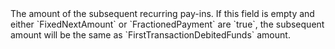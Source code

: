   

  

  

  
<ResponseField name="NextTransactionDebitedFunds" type="object" >    
The amount of the subsequent recurring pay-ins.
If this field is empty and either `FixedNextAmount` or `FractionedPayment` are `true`, the subsequent amount will be the same as `FirstTransactionDebitedFunds` amount.   

<Expandable title="properties">  
<Currency1Response />  
  
<AmountResponse />  
  

</Expandable> 
</ResponseField>